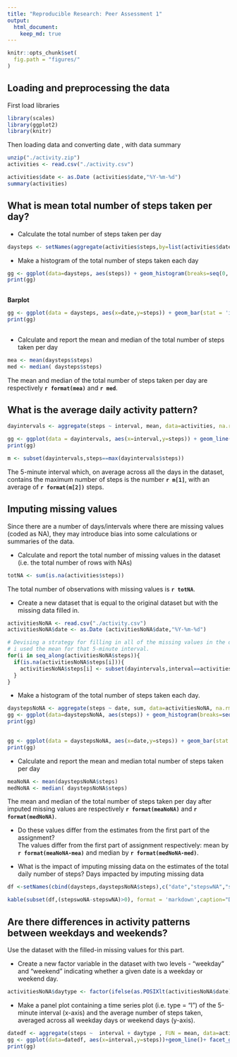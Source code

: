 ```yaml
---
title: "Reproducible Research: Peer Assessment 1"
output:
  html_document:
    keep_md: true
---
```


```r
knitr::opts_chunk$set(
  fig.path = "figures/"
)
```

## Loading and preprocessing the data

First load libraries
```r
library(scales)
library(ggplot2)
library(knitr)
```

Then loading data and converting date , with data summary
```r
unzip("./activity.zip")
activities <- read.csv("./activity.csv")

activities$date <- as.Date (activities$date,"%Y-%m-%d")
summary(activities)

```



## What is mean total number of steps taken per day?

* Calculate the total number of steps taken per day
```r
daysteps <- setNames(aggregate(activities$steps,by=list(activities$date),sum,na.rm=T),c("date","steps"))
```

*  Make a histogram of the total number of steps taken each day  
```r
gg <- ggplot(data=daysteps, aes(steps)) + geom_histogram(breaks=seq(0, 25000, by=5000),alpha=.5,col="white") + labs(title = "Histogram - Total daily number of steps")
print(gg)
                                                              
```

**Barplot**
```r
gg <- ggplot(data = daysteps, aes(x=date,y=steps)) + geom_bar(stat = 'identity') + scale_x_date(date_breaks = '1 week',date_labels = "%b %d") + labs(title = "Barplot - Total daily number of steps")
print(gg)
                                                              
```


* Calculate and report the mean and median of the total number of steps taken per day
```r
mea <- mean(daysteps$steps)
med <- median( daysteps$steps)

```
The mean and median of the total number of steps taken per day are respectively **`r format(mea)`** and **`r med`**.

## What is the average daily activity pattern?

```r
dayintervals <- aggregate(steps ~ interval, mean, data=activities, na.rm=T)

gg <- ggplot(data = dayintervals, aes(x=interval,y=steps)) + geom_line() + labs(title = "average daily activity pattern - steps per interval")
print(gg)

```


```r
m <- subset(dayintervals,steps==max(dayintervals$steps))
```
The 5-minute interval which, on average across all the days in the dataset, contains the maximum number of steps is the number **`r m[1]`**, with an average of **`r format(m[2])`** steps.

## Imputing missing values
Since there are a number of days/intervals where there are missing values (coded as NA), they  may introduce bias into some calculations or summaries of the data.

* Calculate and report the total number of missing values in the dataset (i.e. the total number of rows with NAs)
```r
totNA <- sum(is.na(activities$steps))
```
The total number of observations with missing values is **`r totNA `**.

* Create a new dataset that is equal to the original dataset but with the missing data filled in.
```r
activitiesNoNA <- read.csv("./activity.csv")
activitiesNoNA$date <- as.Date (activitiesNoNA$date,"%Y-%m-%d")

# Devising a strategy for filling in all of the missing values in the dataset,
# i used the mean for that 5-minute interval.
for(i in seq_along(activitiesNoNA$steps)){
  if(is.na(activitiesNoNA$steps[i])){
    activitiesNoNA$steps[i] <- subset(dayintervals,interval==activitiesNoNA$interval[i])[,2]
  }
}
```

* Make a histogram of the total number of steps taken each day.  
```r
daystepsNoNA <- aggregate(steps ~ date, sum, data=activitiesNoNA, na.rm=T)
gg <- ggplot(data=daystepsNoNA, aes(steps)) + geom_histogram(breaks=seq(0, 25000, by=5000),alpha=.5,col="white") + labs(title = "Histogram - Total daily number of steps ")
print(gg)
                                                              
```

```r
gg <- ggplot(data = daystepsNoNA, aes(x=date,y=steps)) + geom_bar(stat = 'identity') + scale_x_date(date_breaks = '1 week',date_labels = "%b %d") + labs(title = "Barplot - Total daily number of steps - with imputed values")
print(gg)
```

* Calculate and report the mean and median total number of steps taken per day
```r
meaNoNA <- mean(daystepsNoNA$steps)
medNoNA <- median( daystepsNoNA$steps)

```
The mean and median of the total number of steps taken per day after imputed missing values are respectively **`r format(meaNoNA)`** and **`r format(medNoNA)`**.

* Do these values differ from the estimates from the first part of the assignment?  
The values differ from the first part of assignment respectively: mean by **`r format(meaNoNA-mea)`** and median by **`r format(medNoNA-med)`**.


* What is the impact of imputing missing data on the estimates of the total daily number of steps?
Days impacted by imputing missing data  
```r
df <-setNames(cbind(daysteps,daystepsNoNA$steps),c("date","stepswNA","stepswoNA")) 

kable(subset(df,(stepswoNA-stepswNA)>0), format = 'markdown',caption="Days impacted by imputing missing data",col.names = c("date","total steps with NA","total steps after imputing missing data")) 
```

## Are there differences in activity patterns between weekdays and weekends?

Use the dataset with the filled-in missing values for this part.

* Create a new factor variable in the dataset with two levels - "weekday" and "weekend" indicating whether a given date is a weekday or weekend day.

```r
activitiesNoNA$daytype <- factor(ifelse(as.POSIXlt(activitiesNoNA$date)$wday %in% c(0,6),"weekend","weekday"))
```

* Make a panel plot containing a time series plot (i.e. type = "l") of the 5-minute interval (x-axis) and the average number of steps taken, averaged across all weekday days or weekend days (y-axis). 

```r
datedf <- aggregate(steps ~  interval + daytype , FUN = mean, data=activitiesNoNA)
gg <- ggplot(data=datedf, aes(x=interval,y=steps))+geom_line()+ facet_grid(daytype~.)
print(gg)

```

